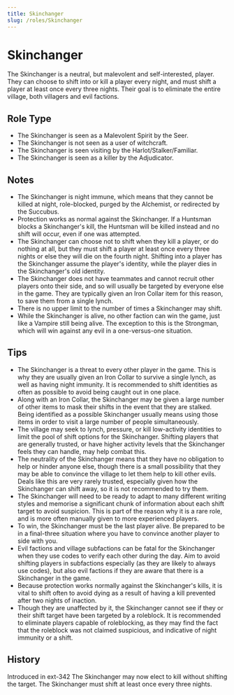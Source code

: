 ```yaml
---
title: Skinchanger
slug: /roles/Skinchanger
---
```


# Skinchanger

The Skinchanger is a neutral, but malevolent and self-interested, player. They can choose to shift into or kill a player every night, and must shift a player at least once every three nights. Their goal is to eliminate the entire village, both villagers and evil factions.

## Role Type

- The Skinchanger is seen as a Malevolent Spirit by the Seer.
- The Skinchanger is not seen as a user of witchcraft.
- The Skinchanger is seen visiting by the Harlot/Stalker/Familiar.
- The Skinchanger is seen as a killer by the Adjudicator.

## Notes

- The Skinchanger is night immune, which means that they cannot be killed at night, role-blocked, purged by the Alchemist, or redirected by the Succubus.
- Protection works as normal against the Skinchanger. If a Huntsman blocks a Skinchanger's kill, the Huntsman will be killed instead and no shift will occur, even if one was attempted.
- The Skinchanger can choose not to shift when they kill a player, or do nothing at all, but they must shift a player at least once every three nights or else they will die on the fourth night. Shifting into a player has the Skinchanger assume the player's identity, while the player dies in the Skinchanger's old identity.
- The Skinchanger does not have teammates and cannot recruit other players onto their side, and so will usually be targeted by everyone else in the game. They are typically given an Iron Collar item for this reason, to save them from a single lynch.
- There is no upper limit to the number of times a Skinchanger may shift.
- While the Skinchanger is alive, no other faction can win the game, just like a Vampire still being alive. The exception to this is the Strongman, which will win against any evil in a one-versus-one situation.

## Tips

- The Skinchanger is a threat to every other player in the game. This is why they are usually given an Iron Collar to survive a single lynch, as well as having night immunity. It is recommended to shift identities as often as possible to avoid being caught out in one place.
- Along with an Iron Collar, the Skinchanger may be given a large number of other items to mask their shifts in the event that they are stalked. Being identified as a possible Skinchanger usually means using those items in order to visit a large number of people simultaneously.
- The village may seek to lynch, pressure, or kill low-activity identities to limit the pool of shift options for the Skinchanger. Shifting players that are generally trusted, or have higher activity levels that the Skinchanger feels they can handle, may help combat this.
- The neutrality of the Skinchanger means that they have no obligation to help or hinder anyone else, though there is a small possibility that they may be able to convince the village to let them help to kill other evils. Deals like this are very rarely trusted, especially given how the Skinchanger can shift away, so it is not recommended to try them.
- The Skinchanger will need to be ready to adapt to many different writing styles and memorise a significant chunk of information about each shift target to avoid suspicion. This is part of the reason why it is a rare role, and is more often manually given to more experienced players.
- To win, the Skinchanger must be the last player alive. Be prepared to be in a final-three situation where you have to convince another player to side with you.
- Evil factions and village subfactions can be fatal for the Skinchanger when they use codes to verify each other during the day. Aim to avoid shifting players in subfactions especially (as they are likely to always use codes), but also evil factions if they are aware that there is a Skinchanger in the game.
- Because protection works normally against the Skinchanger's kills, it is vital to shift often to avoid dying as a result of having a kill prevented after two nights of inaction.
- Though they are unaffected by it, the Skinchanger cannot see if they or their shift target have been targeted by a roleblock. It is recommended to eliminate players capable of roleblocking, as they may find the fact that the roleblock was not claimed suspicious, and indicative of night immunity or a shift.

## History

<timeline lineColor="white">
  <event interval="2019-09-08">Introduced in ext-342</event>
  <event interval="2020-05-10">
    The Skinchanger may now elect to kill without shifting the target. The
    Skinchanger must shift at least once every three nights.
  </event>
</timeline>
